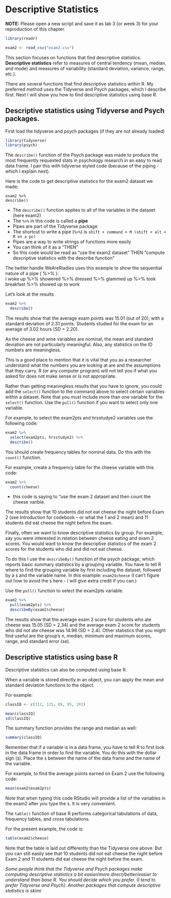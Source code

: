 # Descriptive Statistics

**NOTE:** Please open a new script and save it as lab 3 (or week 3) for your reproduction of this chapter.  

```r

library(readr)

exam2 <- read_csv("exam2.csv")


```

This section focuses on functions that find descriptive statistics. **Descriptive statistics** refer to measures of central tendency (mean, median, and mode) and measures of variability (standard deviation, variance, range, etc.).  

There are several functions that find descriptive statistics within R. My preferred method uses the Tidyverse and Psych packages, which I describe first. Next I will show you how to find descriptive statistics using base R.  

## Descriptive statistics using Tidyverse and Psych packages.
First load the tidyverse and psych packages (if they are not already loaded)

```r

library(tidyverse)
library(psych)

```

The `describe()` function of the Psych package was made to produce the most frequently requested stats in psychology research in an easy to read data frame. I pair this with tidyverse styled code (because of the piping - which I explain next). 

Here is the code to get descriptive statistics for the exam2 dataset we made:   

`exam2 %>%`   
  `describe()`   

-	The `describe()` function applies to all of the variables in the dataset (here exam2)
- The `%>%` in this code is called a **pipe**
-	Pipes are part of the Tidyverse package
-	The shortcut to write a pipe (`%>%`) is `shift + command + M (shift + alt + M on a pc)`
-	Pipes are a way to write strings of functions more easily
-	You can think of it as a "THEN"
-	So this code would be read as “use the exam2 dataset” THEN “compute descriptive statistics with the describe function”

The twitter handle WeAreRladies uses this example to show the sequential nature of a pipe ( %>% ):   
I woke up %>%  showered %>% dressed %>% glammed up %>% took breakfast %>% showed up to work    

Let's look at the results

```r
exam2 %>%
  describe()
```

The results show that the average exam points was 15.01 (out of 20), with a standard deviation of 2.31 points. Students studied for the exam for an average of 3.02 hours (SD = 2.20).  

As the cheese and wine variables are nominal, the mean and standard deviation are not particularly meaningful. Also, any statistics on the ID numbers are meaningless.  

This is a good place to mention that it is vital that you as a researcher understand what the numbers you are looking at are and the assumptions that they carry. R (or any computer program) will not tell you if what you asked for does not make sense or is not appropriate.  

Rather than getting meaningless results that you have to ignore, you could add the `select()` function to the command above to select certain variables within a dataset. Note that you must include more than one variable for the `select()` function. Use the `pull()` function if you want to select only one variable.  

For example, to select the exam2pts and hrsstudye2 variables use the following code:  

```r
exam2 %>%
  select(exam2pts, hrsstudye2) %>% 
  describe()
```

You should create frequency tables for nominal data. Do this with the `count()` function.  

For example, create a frequency table for the cheese variable with this code:  

```r
exam2 %>% 
  count(cheese)
```
- this code is saying to "use the exam 2 dataset and then count the cheese varible.  

The results show that 10 students did not eat cheese the night before Exam 2 (see Introduction for codebook – or what the 1 and 2 mean) and 11 students did eat cheese the night before the exam.   
   
Finally, often we want to know descriptive statistics by group. For example, say you were interested in relation between cheese eating and exam 2 scores. You would want to know the descriptive statistics of the exam 2 scores for the students who did and did not eat cheese.   

To do this I use the `describeBy()` function of the psych package, which reports basic summary statistics by a grouping variable. You have to tell R where to find the grouping variable by first including the dataset, followed by a `$` and the variable name. In this example: `exam2$cheese` (I can't figure out how to avoid the `$` here - I will give extra credit if you can.)    

Use the `pull()` function to select the exam2pts variable.   


```r
exam2 %>%
  pull(exam2pts) %>% 
  describeBy(exam2$cheese)
```

The results show that the average exam 2 score for students who ate cheese was 15.05 (SD = 2.34) and the average exam 2 score for students who did not ate cheese was 14.98 (SD = 2.4). Other statistics that you might find useful are the group's n, median, minimum and maximum scores, range, and standard error (se).   


## Descriptive statistics using base R

Descriptive statistics can also be computed using base R.  

When a variable is stored directly in an object, you can apply the mean and standard deviation functions to the object. 

For example: 
```r
classIQ <- c(112, 115, 89, 95, 101)
```

```r
mean(classIQ)
sd(classIQ)
```


The summary function provides the range and median as well: 

```r
summary(classIQ)
```

Remember that if a variable is in a data frame, you have to tell R to first look in the data frame in order to find the variable. You do this with the dollar sign (`$`). Place the `$` between the name of the data frame and the name of the variable. 

For example, to find the average points earned on Exam 2 use the following code:

```r

mean(exam2$exam2pts)

```

Note that when typing this code RStudio will provide a list of the variables in the exam2 after you type the `$`. It is very convenient.   

The `table()` function of base R performs categorical tabulations of data, frequency tables, and cross tabulations.  

For the present example, the code is:  

```r

table(exam2$cheese)

```

Note that the table is laid out differently than the Tidyverse one above. But you can still easily see that 10 students did not eat cheese the night before Exam 2 and 11 students did eat cheese the night before the exam.    
  
*Some people think that the Tidyverse and Psych packages make computing descriptive statistics a bit easier/more direct/better/easier to understand than base R. You should decide which you prefer. (I tend to prefer Tidyverse and Psych). Another packages that compute descriptive statistics is skimr *








